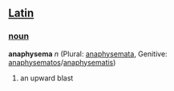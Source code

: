 ==[[Latin]]==
===[[noun]]===
'''anaphysema''' ''n'' (Plural: [[anaphysemata]], Genitive: [[anaphysematos]]/[[anaphysematis]])

#an upward blast